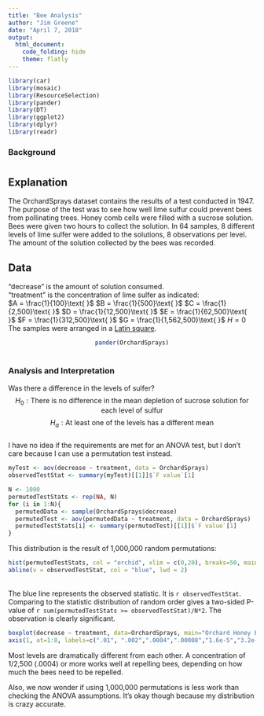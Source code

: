 ```yaml
---
title: "Bee Analysis"
author: "Jim Greene"
date: "April 7, 2018"
output:
  html_document:
    code_folding: hide
    theme: flatly
---
```


```r
library(car)
library(mosaic)
library(ResourceSelection)
library(pander)
library(DT)
library(ggplot2)
library(dplyr)
library(readr)
```

### Background

# {.tabset .tabset-fade}

## Explanation
The OrchardSprays dataset contains the results of a test conducted in 1947. The purpose of the test was to see how well lime sulfur could prevent bees from pollinating trees.
Honey comb cells were filled with a sucrose solution. Bees were given two hours to collect the solution. In 64 samples, 8 different levels of lime sulfer were added to the solutions, 8 observations per level. The amount of the solution collected by the bees was recorded.

## Data
"decrease" is the amount of solution consumed. </br>
"treatment" is the concentration of lime sulfer as indicated: </br>
$A = \frac{1}{100}\text{    }$
$B = \frac{1}{500}\text{    }$
$C = \frac{1}{2,500}\text{    }$
$D = \frac{1}{12,500}\text{    }$
$E = \frac{1}{62,500}\text{    }$
$F = \frac{1}{312,500}\text{    }$
$G = \frac{1}{1,562,500}\text{    }$
$H = 0$ </br>
The samples were arranged in a [Latin square](https://en.wikipedia.org/wiki/Latin_square).
<center>
```r
pander(OrchardSprays)
```
</center>
#

### Analysis and Interpretation

Was there a difference in the levels of sulfer?
$$
H_0: \text{There is no difference in the mean depletion of sucrose solution for each level of sulfur}
$$
$$
H_a: \text{At least one of the levels has a different mean}
$$
</br>
I have no idea if the requirements are met for an ANOVA test, but I don't care because I can use a permutation test instead.
```r
myTest <- aov(decrease ~ treatment, data = OrchardSprays)
observedTestStat <- summary(myTest)[[1]]$`F value`[1]

N <- 1000
permutedTestStats <- rep(NA, N)
for (i in 1:N){
  permutedData <- sample(OrchardSprays$decrease)
  permutedTest <- aov(permutedData ~ treatment, data = OrchardSprays)
  permutedTestStats[i] <- summary(permutedTest)[[1]]$`F value`[1]
}

```

This distribution is the result of 1,000,000 random permutations:
```r
hist(permutedTestStats, col = "orchid", xlim = c(0,20), breaks=50, main="Histogram of Permuted Test Statistics", xlab="Test Statistic")
abline(v = observedTestStat, col = "blue", lwd = 2)
```
</br>
The blue line represents the observed statistic. It is `r observedTestStat`. Comparing to the statistic distribution of random order gives a two-sided P-value of `r sum(permutedTestStats >= observedTestStat)/N*2`. The observation is clearly significant.

```r
boxplot(decrease ~ treatment, data=OrchardSprays, main="Orchard Honey Bee Repelant", ylab="Sugar Water Depletion", xlab="Lime Sulfur Concentration", xaxt="n", col="#caf219") 
axis(1, at=1:8, labels=c(".01", ".002",".0004",".00008","1.6e-5","3.2e-6","6.4e-7","0"))
```

Most levels are dramatically different from each other. A concentration of 1/2,500 (.0004) or more works well at repelling bees, depending on how much the bees need to be repelled.

Also, we now wonder if using 1,000,000 permutations is less work than checking the ANOVA assumptions. It's okay though because my distribution is crazy accurate.